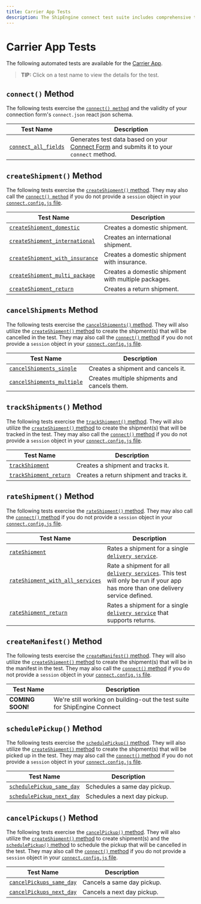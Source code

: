 ```yaml
---
title: Carrier App Tests
description: The ShipEngine connect test suite includes comprehensive test coverage for your carrier app
---
```



Carrier App Tests
==========================================
The following automated tests are available for the [Carrier App](../../reference/carrier.mdx).

> **TIP:** Click on a test name to view the details for the test.


`connect()` Method
------------------------------------
The following tests exercise the [`connect() method`](../../reference/methods/connect.mdx) and the validity of your connection form's `connect.json` react json schema.

| Test Name | Description
|-----------|------------------------------------------
|[`connect_all_fields`](./connect/connect-all-fields.mdx) | Generates test data based on your [Connect Form](../../reference/forms.mdx#connection-form-examples) and submits it to your `connect` method.



`createShipment()` Method
------------------------------------
The following tests exercise the [`createShipment()` method](../../reference/methods/create-shipment.mdx).
They may also call the [`connect() method`](../../reference/methods/connect.mdx) if you do not provide
a `session` object in your [`connect.config.js` file](./../../testing/config.mdx).

| Test Name | Description
|-----------|------------------------------------------
|[`createShipment_domestic`](./create-shipment/create-shipment-domestic.mdx) | Creates a domestic shipment.
|[`createShipment_international`](./create-shipment/create-shipment-international.mdx) | Creates an international shipment.
|[`createShipment_with_insurance`](./create-shipment/create-shipment-with-insurance.mdx) | Creates a domestic shipment with insurance.
|[`createShipment_multi_package`](./create-shipment/create-shipment-multi-package.mdx) | Creates a domestic shipment with multiple packages.
|[`createShipment_return`](./create-shipment/create-shipment-return.mdx) | Creates a return shipment.



`cancelShipments` Method
------------------------------------
The following tests exercise the [`cancelShipments()` method](../../reference/methods/cancel-shipments.mdx). They will
also utilize the [`createShipment()` method](../../reference/methods/create-shipment.mdx) to create the shipment(s) that will
be cancelled in the test. They may also call the [`connect()` method](../../reference/methods/connect.mdx) if you do not provide
 a `session` object in your [`connect.config.js` file](./../../testing/config.mdx).

| Test Name | Description
|-----------|------------------------------------------
| [`cancelShipments_single`](./cancel-shipment/cancel-shipments-single.mdx) | Creates a shipment and cancels it.
| [`cancelShipments_multiple`](./cancel-shipment/cancel-shipments-multiple.mdx) | Creates multiple shipments and cancels them.


`trackShipments()` Method
------------------------------------
The following tests exercise the [`trackShipment()` method](../../reference/methods/track-shipment.mdx). They will
also utilize the [`createShipment()` method](../../reference/methods/create-shipment.mdx) to create the shipment(s) that will
be tracked in the test. They may also call the [`connect()` method](../../reference/methods/connect.mdx) if you do not provide
a `session` object in your [`connect.config.js` file](./../../testing/config.mdx).

| Test Name | Description
|-----------|------------------------------------------
| [`trackShipment`](./track-shipment/track-shipment.mdx) | Creates a shipment and tracks it.
| [`trackShipment_return`](./track-shipment/track-shipment-return.mdx) | Creates a return shipment and tracks it.



`rateShipment()` Method
------------------------------------
The following tests exercise the [`rateShipment()` method](../../reference/methods/cancel-shipments.mdx).
They may also call the [`connect()` method](../../reference/methods/connect.mdx) if you do not provide
a `session` object in your [`connect.config.js` file](./../../testing/config.mdx).

| Test Name | Description
|-----------|------------------------------------------
|[`rateShipment`](./rate-shipment/rate-shipment.mdx) | Rates a shipment for a single [`delivery service`](../../reference/delivery-service.mdx).
|[`rateShipment_with_all_services`](./rate-shipment/rate-shipment-with-all-services.mdx) | Rate a shipment for all [`delivery services`](../../reference/delivery-service.mdx). This test will only be run if your app has more than one delivery service defined.
|[`rateShipment_return`](./rate-shipment/rate-shipment-return.mdx) | Rates a shipment for a single [`delivery service`](../../reference/delivery-service.mdx) that supports returns.


`createManifest()` Method
------------------------------------
The following tests exercise the [`createManifest()` method](../../reference/methods/create-manifest.mdx). They will
also utilize the [`createShipment()` method](../../reference/methods/create-shipment.mdx) to create the shipment(s) that will
be in the manifest in the test. They may also call the [`connect()` method](../../reference/methods/connect.mdx) if you do not provide
a `session` object in your [`connect.config.js` file](./../../testing/config.mdx).

| Test Name | Description
|-----------|------------------------------------------
| **COMING SOON!** | We're still working on building-out the test suite for ShipEngine Connect



`schedulePickup()` Method
------------------------------------
The following tests exercise the [`schedulePickup()` method](../../reference/methods/schedule-pickup.mdx). They will
also utilize the [`createShipment()` method](../../reference/methods/create-shipment.mdx) to create the shipment(s) that will
be picked up in the test. They may also call the [`connect()` method](../../reference/methods/connect.mdx) if you do not provide
a `session` object in your [`connect.config.js` file](./../../testing/config.mdx).

| Test Name | Description
|-----------|------------------------------------------
| [`schedulePickup_same_day`](./schedule-pickup/schedule-pickup-same-day.mdx) | Schedules a same day pickup.
| [`schedulePickup_next_day`](./schedule-pickup/schedule-pickup-next-day.mdx) | Schedules a next day pickup.



`cancelPickups()` Method
------------------------------------
The following tests exercise the [`cancelPickup()` method](../../reference/methods/cancel-pickups.mdx). They will
also utilize the [`createShipment()` method](../../reference/methods/create-shipment.mdx) to create shipment(s) and the
 [`schedulePickup()` method](../../reference/methods/schedule-pickup.mdx) to schedule the pickup that will
be cancelled in the test. They may also call the [`connect()` method](../../reference/methods/connect.mdx) if you do not provide
a `session` object in your [`connect.config.js` file](./../../testing/config.mdx).

| Test Name | Description
|-----------|------------------------------------------
| [`cancelPickups_same_day`](./cancel-pickup/cancel-pickups-same-day.mdx) | Cancels a same day pickup.
| [`cancelPickups_next_day`](./cancel-pickup/cancel-pickups-next-day.mdx) | Cancels a next day pickup.
